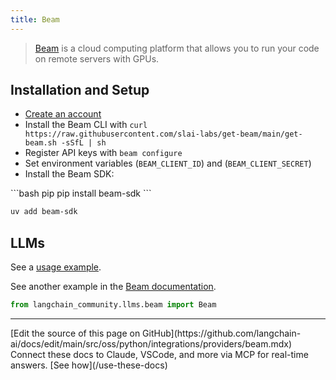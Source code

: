 ```yaml
---
title: Beam
---
```


>[Beam](https://www.beam.cloud/) is a cloud computing platform that allows you to run your code
> on remote servers with GPUs.


## Installation and Setup

- [Create an account](https://www.beam.cloud/)
- Install the Beam CLI with `curl https://raw.githubusercontent.com/slai-labs/get-beam/main/get-beam.sh -sSfL | sh`
- Register API keys with `beam configure`
- Set environment variables (`BEAM_CLIENT_ID`) and (`BEAM_CLIENT_SECRET`)
- Install the Beam SDK:

<CodeGroup>
```bash pip
pip install beam-sdk
```

```bash uv
uv add beam-sdk
```
</CodeGroup>


## LLMs

See a [usage example](/oss/python/integrations/llms/beam).

See another example in the [Beam documentation](https://docs.beam.cloud/examples/langchain).

```python
from langchain_community.llms.beam import Beam
```

---

<Callout icon="pen-to-square" iconType="regular">
    [Edit the source of this page on GitHub](https://github.com/langchain-ai/docs/edit/main/src/oss/python/integrations/providers/beam.mdx)
</Callout>
<Tip icon="terminal" iconType="regular">
    Connect these docs to Claude, VSCode, and more via MCP for    real-time answers. [See how](/use-these-docs)
</Tip>
